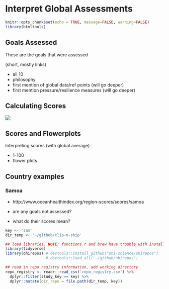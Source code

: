 # Interpret Global Assessments {#interpret} 

```r
knitr::opts_chunk$set(echo = TRUE, message=FALSE, warning=FALSE)
library(htmltools)
```

<!---
## Objectives and Resources

### Objectives

### Resources 

--->

## Goals Assessed

These are the goals that were assessed

(short, mostly links)

- all 10 
- philosophy
- first mention of global data/ref points (will go deeper)
- first mention pressure/resilience measures (will go deeper)

## Calculating Scores

![](images/ohi-process-gslides.png)

## Scores and Flowerplots

Interpreting scores (with global average) 

- 1-100
- flower plots

## Country examples

### Samoa

- http://www.oceanhealthindex.org/region-scores/scores/samoa

- are any goals not assessed?
- what do their scores mean?

```r

key <- 'sam'
dir_temp <- '~/github/clip-n-ship'

## load libraries. NOTE: functions.r and brew have trouble with install_github; need load_all.
library(tidyverse)
library(ohirepos) # devtools::install_github("ohi-science/ohirepos") 
                  # devtools::load_all('~/github/ohirepos') 

## read in repo registry information, add working directory 
repo_registry <- readr::read_csv('repo_registry.csv') %>%
  dplyr::filter(study_key == key) %>%
  dplyr::mutate(dir_repo = file.path(dir_temp, key))




```

